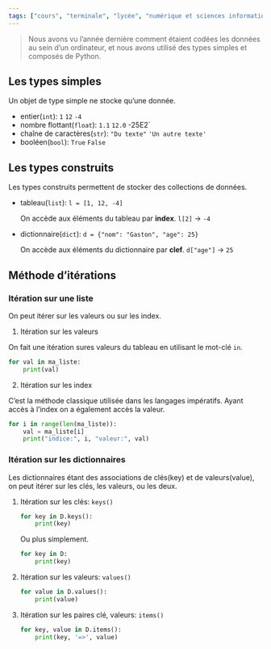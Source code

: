 ```yaml
---
tags: ["cours", "terminale", "lycée", "numérique et sciences informatiques", "nsi"]
---
```


::: intro

> Nous avons vu l'année dernière comment étaient codées les données au sein d'un 
> ordinateur, et nous avons utilisé des types simples et composés de Python.

:::

## Les types simples

Un objet de type simple ne stocke qu'une donnée.

- entier(`int`): `1` `12` `-4`
- nombre flottant(`float`): `1.1` `12.0` -25E2`  
- chaîne de caractères(`str`): `"Du texte"` `'Un autre texte'`
- booléen(`bool`): `True` `False`
  
## Les types construits

Les types construits permettent de stocker des collections de données.

- tableau(`list`): `l = [1, 12, -4]`
  
  On accède aux éléments du tableau par **index**. `l[2]` → `-4`

- dictionnaire(`dict`): `d = {"nom": "Gaston", "age": 25}`

  On accède aux éléments du dictionnaire par **clef**. `d["age"]` → `25`

## Méthode d'itérations

### Itération sur une liste

On peut itérer sur les valeurs ou sur les index.

1. Itération sur les valeurs

On fait une itération sures valeurs du tableau en utilisant le mot-clé `in`.

```python
for val in ma_liste:
    print(val)
```

2. Itération sur les index

C'est la méthode classique utilisée dans les langages impératifs. Ayant accès à l'index on a également accès la valeur.

```python
for i in range(len(ma_liste)):
    val = ma_liste[i]
    print("indice:", i, "valeur:", val)
```

### Itération sur les dictionnaires

Les dictionnaires étant des associations de clés(key) et de valeurs(value), on peut itérer sur les clés, les valeurs, ou les deux.

1. Itération sur les clés: `keys()`

   ```python
   for key in D.keys():
       print(key)
   ```
 
   Ou plus simplement.
 
   ```python
   for key in D:
       print(key)
   ```

2. Itération sur les valeurs: `values()`

   ```python
   for value in D.values():
       print(value)
   ```

3. Itération sur les paires clé, valeurs: `items()`

   ```python
   for key, value in D.items():
       print(key, '=>', value)
   ```

